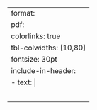 ---
format:
  pdf:
    colorlinks: true
    tbl-colwidths: [10,80]
    fontsize: 30pt
    include-in-header:
      - text: |
          \usepackage{tabularx}
          \usepackage{graphicx}
          \pagenumbering{gobble}
          \usepackage{fontspec}
          \setmainfont{answer_sheets/Arial.ttf}
---